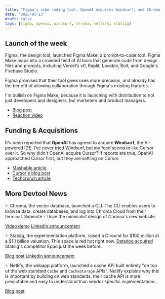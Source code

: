 ```yaml
---
title: "Figma's vibe coding tool, OpenAI acquires Windsurf, and Chroma's CLI"
date: '2025-05-13'
draft: false
tags: [figma, openai, windsurf, chroma, netlify, statsig]
---
```


## Launch of the week

Figma, the design tool, launched Figma Make, a prompt-to-code tool. Figma Make leaps into a crowded field of AI tools that generate code from design files and prompts, including Vercel's v0, Replit, Lovable, Bolt, and Google's Firebase Studio.

Figma promises that their tool gives uses more precision, and already has the benefit of allowing collaboration through Figma's exisitng features.

I'm bullish on Figma Make, because it is launching with distribution to not just developers and designers, but marketers and product managers.

- [Blog post](https://www.figma.com/blog/introducing-figma-make/)
- [Reaction video](https://www.youtube.com/watch?v=nlm6JmqC2QU)

## Funding & Acquisitions

It's been reported that **OpenAI** has agreed to acquire **Windsurf**, the AI-powered IDE. I've never tried Windsurf, but my feed seems to like Cursor over it. So why didn't OpenAI acquire Cursor? If reports are true, OpenAI approached Cursor first, but they are settling on Cursor.

- [Mashable article](https://mashable.com/article/openai-windsurf-acquisition)
- [Cursor's blog post](https://cursor.so/blog/openai-windsurf-acquisition)
- [Techcrunch article](https://techcrunch.com/2025/04/22/why-openai-wanted-to-buy-cursor-but-opted-for-the-fast-growing-windsurf/)

## More Devtool News

✨ Chroma, the vector database, launched a CLI. The CLI enables users to browse data, create databases, and log into Chroma Cloud from their terminal. Sidenote - I love the minimalist design of Chroma's new website.

[Video demo](https://www.youtube.com/watch?v=lHassGpmvK8)
[LinkedIn announcement](https://www.linkedin.com/posts/trychroma_announcing-the-chroma-cli-browse-data-activity-7325569995130703872-jOhg/)

✨ Statsig, the experimentation platform, raised a C round for $100 million
at a $1.1 billion valuation. This space is red hot right now. [Datadog acquired](/blog/newsletter/2025-05-05) Statsig's competitor Eppo just the week before.

[Blog post](https://www.statsig.com/blog/statsig-series-c)
[LinkedIn announcement](https://www.linkedin.com/feed/update/urn:li:activity:7325545753907466240/)

✨ Netlify, the webapp platform, launched a cache API built entirely "on top of the web standard `Cache` and `CacheStorage` APIs". Netlify explains why this is important by building on web standards, their cache API is more predictable and easy to understand than vendor specific implementations.

[Blog post](https://www.netlify.com/blog/introducing-netlify-cache-api/)
